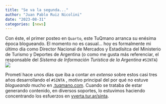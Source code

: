 ```yaml
---
title: "Se va la segunda..."
author: "Juan Pablo Ruiz Nicolini"
date: "2023-08-31"
categories: [news]
---
```


Con éste, el primer posteo en `Quarto`, este TuQmano arranca su enésima época blogueando. El momento no es casual... hoy es formalmente mi último día como Director Nacional de Mercados y Estadísitca del Ministerio de Turismo y Deportes de Argentina (o como me gusta más referenciar, el responsable del *Sistema de Información Turística de la Argentina* `#SINTA`) ![](https://tableros.yvera.tur.ar/dnmye/manual/imagenes/roceta.png)

Prometí hace unos días que iba a contar *en extenso* sobre estos casi tres años desarrollando el `#SINTA` , motivo principal del por qué no estuve *blogueando* mucho en [.tuqmano.com](www.tuqmano.com). Cuando se trataba de estar generando contenido, en diversos soportes, lo estuvimos haciendo concentrando los esfuerzos en [yverta.tur.ar/sinta](www.yverta.tur.ar/sinta).
